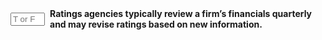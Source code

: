 ::: {.question-block}

<form onsubmit="event.preventDefault(); checkAnswerBox('module6_tf_q99','T')" style="display: flex; align-items: center; gap: 8px;">
<input type="text" id="module6_tf_q99" name="module6_tf_q99" maxlength="1" placeholder="T or F" style="width: 55px;" data-correct-answer="T" /> 
<label for="module6_tf_q99"><strong>Ratings agencies typically review a firm’s financials quarterly and may revise ratings based on new information.</strong></label>
</form>

<div id="feedback-module6_tf_q99" class="feedback" style="display:none;">
This is TRUE. Agencies monitor performance and can upgrade or downgrade ratings accordingly.
</div>

:::
